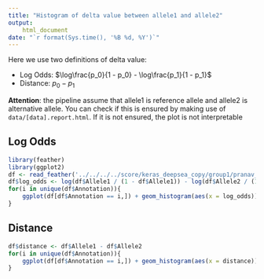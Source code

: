 ```yaml
---
title: "Histogram of delta value between allele1 and allele2"
output:
    html_document
date: "`r format(Sys.time(), '%B %d, %Y')`"
---
```


Here we use two definitions of delta value:

* Log Odds: $\log\frac{p_0}{1 - p_0} - \log\frac{p_1}{1 - p_1}$
* Distance: $p_0 - p_1$

**Attention**: the pipeline assume that allele1 is reference allele and allele2 is alternative allele.
You can check if this is ensured by making use of `data/[data].report.html`. If it is not ensured, the
plot is not interpretable

## Log Odds

```r
library(feather)
library(ggplot2)
df <- read_feather('../../../../score/keras_deepsea_copy/group1/pranav_test1_result.feather')
df$log_odds <- log(df$Allele1 / (1 - df$Allele1)) - log(df$Allele2 / (1 - df$Allele2))
for(i in unique(df$Annotation)){
    ggplot(df[df$Annotation == i,]) + geom_histogram(aes(x = log_odds)) + ggtitle(paste('Histogram of', i))
}
```

## Distance

```r
df$distance <- df$Allele1 - df$Allele2
for(i in unique(df$Annotation)){
    ggplot(df[df$Annotation == i,]) + geom_histogram(aes(x = distance)) + ggtitle(paste('Histogram of', i))
}
```
